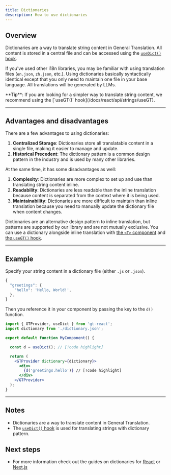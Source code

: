 ```yaml
---
title: Dictionaries
description: How to use dictionaries
---
```


## Overview

Dictionaries are a way to translate string content in General Translation.
All content is stored in a central file and can be accessed using the [`useDict()` hook](/docs/react/api/dictionary/useDict).

If you've used other i18n libraries, you may be familiar with using translation files (`en.json`, `zh.json`, etc.).
Using dictionaries basically syntactically identical except that you only need to maintain one file in your base language.
All translations will be generated by LLMs.

<Callout>
  **Tip**:
  If you are looking for a simpler way to translate string content, we recommend using the [`useGT()` hook](/docs/react/api/strings/useGT).
</Callout>

---

## Advantages and disadvantages

There are a few advantages to using dictionaries:

1. **Centralized Storage**: Dictionaries store all translatable content in a single file, making it easier to manage and update.
2. **Historical Precedent**: The dictionary pattern is a common design pattern in the industry and is used by many other libraries.

At the same time, it has some disadvantages as well:

1. **Complexity**: Dictionaries are more complex to set up and use than translating string content inline.
2. **Readability**: Dictionaries are less readable than the inline translation because content is separated from the context where it is being used.
3. **Maintainability**: Dictionaries are more difficult to maintain than inline translation because you need to manually update the dictionary file when content changes.

Dictionaries are an alternative design pattern to inline translation, but patterns are supported by our library and are not mutually exclusive.
You can use a dictionary alongside inline translation with [the `<T>` component](/docs/react/api/components/t) and [the `useGT()` hook](/docs/react/api/strings/useGT).

---

## Example

Specify your string content in a dictionary file (either `.js` or `.json`).
```jsx title="src/dictionary.json" copy
{
  "greetings": {
    "hello": 'Hello, World!',
  },
} 
```

Then you reference it in your component by passing the key to the `d()` function.

```jsx title="src/MyComponent" copy
import { GTProvider, useDict } from 'gt-react';
import dictionary from './dictionary.json';

export default function MyComponent() {

  const d = useDict(); // [!code highlight]

  return (
    <GTProvider dictionary={dictionary}>
      <div>
        {d('greetings.hello')} // [!code highlight]
      </div>
    </GTProvider>
  );
}
```

---

## Notes
 * Dictionaries are a way to translate content in General Translation.
 * The [`useDict()` hook](/docs/react/api/dictionary/useDict) is used for translating strings with dictionary pattern.

## Next steps
 * For more information check out the guides on dictionaries for [React](/docs/react/reference/dictionary-reference) or [Next.js](/docs/next/reference/dictionary-reference)
